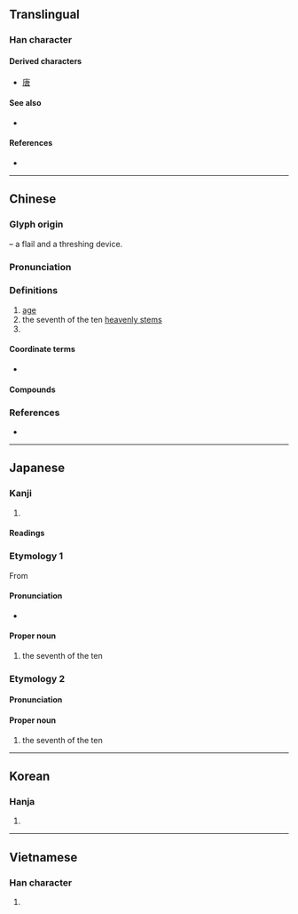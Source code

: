 {{character info}}
==Translingual==

===Han character===
{{Han char|rn=53|rad=广|as=05|sn=8|four=00237|canj=ILO|ids=⿸广⿻コ大}}

====Derived characters====
* [[唐]]

====See also====
* {{l|mul|康}}

====References====
* {{Han ref|kx=0344.220|dkj=09278|dj=0654.100|hdz=20879.060|uh=5E9A|ud=24218|bh=A9B0|bd=43440}}

----

==Chinese==
{{zh-forms}}

===Glyph origin===
{{Han etym}}
{{liushu|p}} – a flail and a threshing device.

===Pronunciation===
{{zh-pron
|m=gēng
|m-s=
|c=gang1
|c-t=
|g=
|h=pfs=kâng
|j=
|mb=
|md=
|mn=keⁿ/kiⁿ/keng
|mn_note=keⁿ, kiⁿ - vernacular, keng - literary
|mn-t=gên1
|w=1kan
|x=
|mc=y
|oc=y
|ma=
|cat=n,pn
}}

===Definitions===
{{zh-hanzi}}

# [[age]]
# the seventh of the ten [[heavenly stem]]s
# {{surname|zh}}

====Coordinate terms====
* {{list:heavenly stems/zh}}

====Compounds====
{{zh-der|守庚申|庚癸|庚子賠款|同庚|倉庚|庚郵|庚子拳亂|庚子之役|庚信|年庚|定庚|庚帖|庚辛|呼庚呼癸|庚癸之呼|武庚|長庚|長庚大學|貴庚}}

===References===
* {{thcwd|3886}}

----

==Japanese==

===Kanji===
{{ja-kanji|grade=|rs=广05}}

# {{rfdef|ja|sort=广05}}

====Readings====
{{ja-readings
|goon=きょう
|kanon=こう
|kun=かのえ-
}}

===Etymology 1===
{{ja-kanjitab|こう|yomi=o}}
{{wp|lang=ja}}
From {{der|ja|ltc|庚|tr=kæng|sort=こう}}

====Pronunciation====
{{ja-pron|acc=1|y=ko|こう}}
* {{hmp|ja|鸛|公|爻|功|巧|甲|交|行|劫|孝|更|抗|効|幸|侯|紅|香|候|校|貢|項|項|綱|稿|蝗|蝗|薨|講|恋う|請う|乞う|恍|皎|斯う|sort=こう}}

====Proper noun====
{{ja-pos|proper|こう}}

# the seventh of the ten {{w|Celestial stem|Heavenly Stems}}

===Etymology 2===
{{ja-kanjitab|かのえ|yomi=k}}
{{com|ja|金|の|兄|tr1=Ka|t1={{w|Metal (Wu Xing)|Metal}}|pos1=one of the {{w|Wu Xing|Five Elements}}|tr2=no|pos2=attributive marker|tr3=e|t3=[[elder brother]]|sort=かのえ}}

====Pronunciation====
{{ja-pron|acc=0|y=k|かのえ}}

====Proper noun====
{{ja-pos|proper|かのえ}}

# the seventh of the ten {{w|Celestial stem|Heavenly Stems}}

{{cln|ja|words with multiple readings}}
{{topics|ja|Heavenly Stems|sort=こう}}

----

==Korean==

===Hanja===
{{ko-hanja|별|경}}

# {{hanja form of|경|[[star]]}}

----

==Vietnamese==

===Han character===
{{vi-hantu|[[canh]]|rs=广05}}

# {{rfdef|vi|sort=广05}}